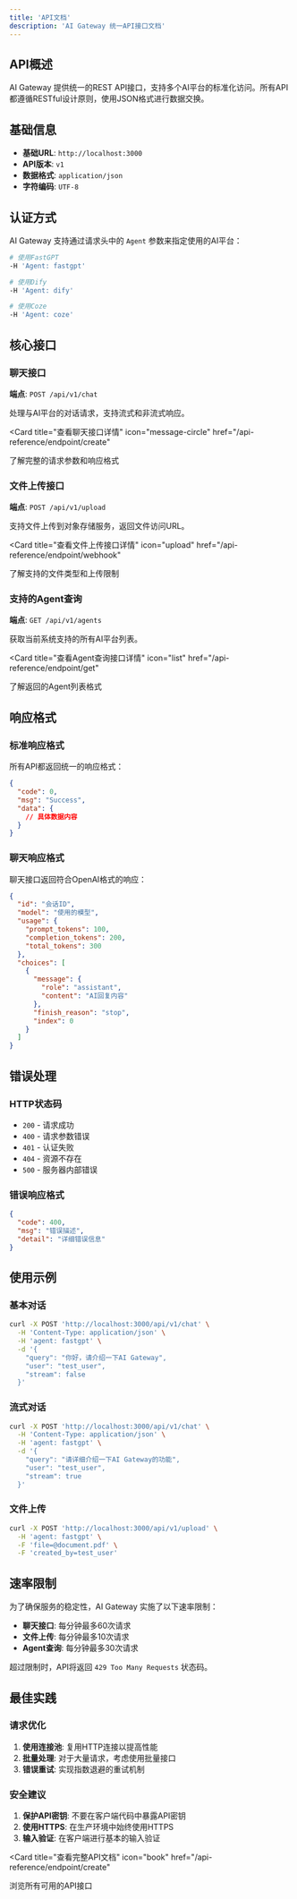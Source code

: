 ```yaml
---
title: 'API文档'
description: 'AI Gateway 统一API接口文档'
---
```


## API概述

AI Gateway 提供统一的REST API接口，支持多个AI平台的标准化访问。所有API都遵循RESTful设计原则，使用JSON格式进行数据交换。

## 基础信息

- **基础URL**: `http://localhost:3000`
- **API版本**: `v1`
- **数据格式**: `application/json`
- **字符编码**: `UTF-8`

## 认证方式

AI Gateway 支持通过请求头中的 `Agent` 参数来指定使用的AI平台：

```bash
# 使用FastGPT
-H 'Agent: fastgpt'

# 使用Dify
-H 'Agent: dify'

# 使用Coze
-H 'Agent: coze'
```

## 核心接口

### 聊天接口

**端点**: `POST /api/v1/chat`

处理与AI平台的对话请求，支持流式和非流式响应。

<Card
  title="查看聊天接口详情"
  icon="message-circle"
  href="/api-reference/endpoint/create"
>
  了解完整的请求参数和响应格式
</Card>

### 文件上传接口

**端点**: `POST /api/v1/upload`

支持文件上传到对象存储服务，返回文件访问URL。

<Card
  title="查看文件上传接口详情"
  icon="upload"
  href="/api-reference/endpoint/webhook"
>
  了解支持的文件类型和上传限制
</Card>

### 支持的Agent查询

**端点**: `GET /api/v1/agents`

获取当前系统支持的所有AI平台列表。

<Card
  title="查看Agent查询接口详情"
  icon="list"
  href="/api-reference/endpoint/get"
>
  了解返回的Agent列表格式
</Card>

## 响应格式

### 标准响应格式

所有API都返回统一的响应格式：

```json
{
  "code": 0,
  "msg": "Success",
  "data": {
    // 具体数据内容
  }
}
```

### 聊天响应格式

聊天接口返回符合OpenAI格式的响应：

```json
{
  "id": "会话ID",
  "model": "使用的模型",
  "usage": {
    "prompt_tokens": 100,
    "completion_tokens": 200,
    "total_tokens": 300
  },
  "choices": [
    {
      "message": {
        "role": "assistant",
        "content": "AI回复内容"
      },
      "finish_reason": "stop",
      "index": 0
    }
  ]
}
```

## 错误处理

### HTTP状态码

- `200` - 请求成功
- `400` - 请求参数错误
- `401` - 认证失败
- `404` - 资源不存在
- `500` - 服务器内部错误

### 错误响应格式

```json
{
  "code": 400,
  "msg": "错误描述",
  "detail": "详细错误信息"
}
```

## 使用示例

### 基本对话

```bash
curl -X POST 'http://localhost:3000/api/v1/chat' \
  -H 'Content-Type: application/json' \
  -H 'agent: fastgpt' \
  -d '{
    "query": "你好，请介绍一下AI Gateway",
    "user": "test_user",
    "stream": false
  }'
```

### 流式对话

```bash
curl -X POST 'http://localhost:3000/api/v1/chat' \
  -H 'Content-Type: application/json' \
  -H 'agent: fastgpt' \
  -d '{
    "query": "请详细介绍一下AI Gateway的功能",
    "user": "test_user",
    "stream": true
  }'
```

### 文件上传

```bash
curl -X POST 'http://localhost:3000/api/v1/upload' \
  -H 'agent: fastgpt' \
  -F 'file=@document.pdf' \
  -F 'created_by=test_user'
```

## 速率限制

为了确保服务的稳定性，AI Gateway 实施了以下速率限制：

- **聊天接口**: 每分钟最多60次请求
- **文件上传**: 每分钟最多10次请求
- **Agent查询**: 每分钟最多30次请求

超过限制时，API将返回 `429 Too Many Requests` 状态码。

## 最佳实践

### 请求优化

1. **使用连接池**: 复用HTTP连接以提高性能
2. **批量处理**: 对于大量请求，考虑使用批量接口
3. **错误重试**: 实现指数退避的重试机制

### 安全建议

1. **保护API密钥**: 不要在客户端代码中暴露API密钥
2. **使用HTTPS**: 在生产环境中始终使用HTTPS
3. **输入验证**: 在客户端进行基本的输入验证

<Card
  title="查看完整API文档"
  icon="book"
  href="/api-reference/endpoint/create"
>
  浏览所有可用的API接口
</Card>
